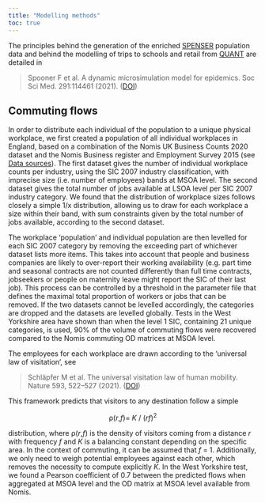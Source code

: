 ```yaml
---
title: "Modelling methods"
toc: true
---
```


The principles behind the generation of the enriched [SPENSER](https://osf.io/623qz/) population data and behind the modelling of trips to schools and retail from [QUANT](https://github.com/maptube/QUANT_RAMP) are detailed in

> Spooner F et al. A dynamic microsimulation model for epidemics. Soc Sci Med. 291:114461 (2021). ([DOI](https://doi.org/10.1016/j.socscimed.2021.114461))

## Commuting flows

In order to distribute each individual of the population to a unique physical workplace, we first created a population of all individual workplaces in England, based on a combination of the Nomis UK Business Counts 2020 dataset and the Nomis Business register and Employment Survey 2015 (see [Data sources](data_sources.qmd)). The first dataset gives the number of individual workplace counts per industry, using the SIC 2007 industry classification, with imprecise size (i.e. number of employees) bands at MSOA level. The second dataset gives the total number of jobs available at LSOA level per SIC 2007 industry category. We found that the distribution of workplace sizes follows closely a simple 1/x distribution, allowing us to draw for each workplace a size within their band, with sum constraints given by the total number of jobs available, according to the second dataset.

The workplace 'population' and individual population are then levelled for each SIC 2007 category by removing the exceeding part of whichever dataset lists more items. This takes into account that people and business companies are likely to over-report their working availability (e.g. part time and seasonal contracts are not counted differently than full time contracts, jobseekers or people on maternity leave might report the SIC of their last job). This process can be controlled by a threshold in the parameter file that defines the maximal total proportion of workers or jobs that can be removed. If the two datasets cannot be levelled accordingly, the categories are dropped and the datasets are levelled globally. Tests in the West Yorkshire area have shown than when the level 1 SIC, containing 21 unique categories, is used, 90% of the volume of commuting flows were recovered compared to the Nomis commuting OD matrices at MSOA level.

The employees for each workplace are drawn according to the 'universal law of visitation', see

> Schläpfer M et al. The universal visitation law of human mobility. Nature 593, 522–527 (2021). ([DOI](https://doi.org/10.1038/s41586-021-03480-9))

This framework predicts that visitors to any destination follow a simple

<p align=center> &rho;(<i>r</i>,<i>f</i>)= <i>K</i> / (<i>rf</i>)<sup>2</sup> </p align=center>
distribution, where &rho;(<i>r</i>,<i>f</i>) is the density of visitors coming from a distance <i>r</i> with frequency <i>f</i> and <i>K</i> is a balancing constant depending on the specific area. In the context of commuting, it can be assumed that <i>f</i> = 1. Additionally, we only need to weigh potential employees against each other, which removes the necessity to compute explicitly  <i>K</i>. In the West Yorkshire test, we found a Pearson coefficient of 0.7 between the predicted flows when aggregated at MSOA level and the OD matrix at MSOA level available from Nomis.
